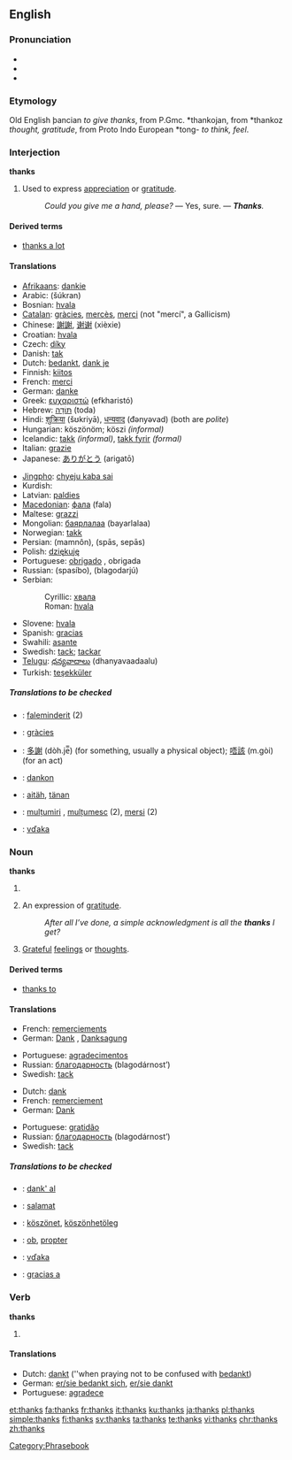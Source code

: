 ==English==

===Pronunciation===
*{{IPA|/θæŋks/}}
*{{SAMPA|/T{Nks/}}
*{{audio|en-us-thanks.ogg|Audio (US)}}

===Etymology===
Old English þancian ''to give thanks'', from P.Gmc. *thankojan, from *thankoz ''thought, gratitude'', from Proto Indo European *tong- ''to think, feel''.

===Interjection===
'''thanks'''

# Used to express [[appreciation]] or [[gratitude]].
#:''Could you give me a hand, please?'' — Yes, sure. — '''''Thanks'''.''

====Derived terms====
*[[thanks a lot]]

====Translations====
{{top}}
*[[Afrikaans]]: [[dankie]]
*Arabic: {{ARchar|[[شكرا|شكرًا]]}} (šúkran)
*Bosnian: [[hvala#Bosnian|hvala]]
*[[Catalan]]: [[gràcies]], [[mercès]], [[merci]] (not "mercí", a Gallicism)
*Chinese: [[謝謝]], [[谢谢]] (xièxie)
*Croatian: [[hvala#Croatian|hvala]]
*Czech: [[díky]]
*Danish: [[tak]]
*Dutch: [[bedankt]], [[dank je]]
*Finnish: [[kiitos]]
*French: [[merci]]
*German: [[danke]]
*Greek: [[ευχαριστώ]] (efkharistó)
*Hebrew: [[תודה|תּוֹדָה]] (toda)
*Hindi: [[शुक्रिया]] (šʊkriyā), [[धन्यवाद]] (đǝnyǝvad) (both are ''polite'')<!--ref Oxf H-E Dict, but there is no informal term for thank you in Hindi...both are formal, more so than the English Thank you.-->
*Hungarian: köszönöm; köszi ''(informal)''
*Icelandic: [[takk]] ''(informal)'', [[takk fyrir]] ''(formal)''
*Italian: [[grazie]]
*Japanese: [[ありがとう]] (arigatō)
{{mid}}
*[[Jingpho]]: [[chyeju kaba sai]]
*Kurdish: {{KUchar|[[سوپاس]]}}
*Latvian: [[paldies]]
*[[Macedonian]]: [[фала]] (fala)
*Maltese: [[grazzi]]
*Mongolian: [[баярлалаа]] (bayarlalaa)
*Norwegian: [[takk]]
*Persian: {{FAchar|[[ممنون]]}} (mamnôn), {{FAchar|[[سپاس]]}} (spās, sepās)
*Polish: [[dziękuję]]
*Portuguese: [[obrigado]] {{m}}, obrigada {{f}}
*Russian: {{t+|ru|спасибо}} (spasíbo), {{t|ru|благодарю}} (blagodarjú)
*Serbian:
*:Cyrillic: [[хвала#Serbian|хвала]]
*:Roman: [[hvala#Serbian|hvala]]
*Slovene: [[hvala]]
*Spanish: [[gracias]]
*Swahili: [[asante]]
*Swedish: [[tack]]; [[tackar]]
*[[Telugu]]: [[ధన్యవాదాలు]] (dhanyavaadaalu)
*Turkish: [[teşekküler]]
{{bottom}}

=====Translations to be checked=====
{{checktrans}}
*{{ttbc|Albanian}}: [[faleminderit]] (2)
*{{ttbc|Catalan}}: [[gràcies]]
*{{ttbc|Cantonese}}: [[多謝]] (dòh.je̿) (for something, usually a physical object); [[唔該]] (m.gòi) (for an act)
*{{ttbc|Esperanto}}: [[dankon]]
*{{ttbc|Estonian}}: [[aitäh]], [[tänan]]
*{{ttbc|Romanian}}: [[mulțumiri]] {{f|p}}, [[mulțumesc]] {{n}} (2), [[mersi]] {{n}} (2)
*{{ttbc|Slovak}}: [[vďaka]]

===Noun===
'''thanks'''

# {{obsolete}} {{plural of|[[thank]]}}
# {{plurale tantum}} An expression of [[gratitude]].
#:''After all I’ve done, a simple acknowledgment is all the '''thanks''' I get?''
# [[grateful|Grateful]] [[feelings]] or [[thought]]s.

====Derived terms====
*[[thanks to]]

====Translations====
{{trans-top|Expression of gratitude}}
*French: [[remerciement]]s {{m|p}}
*German: [[Dank]] {{m}}, [[Danksagung]] {{f}}
{{trans-mid}}
*Portuguese: [[agradecimento]]s {{m|p}}
*Russian: [[благодарность]] (blagodárnost’) {{f}}
*Swedish: [[tack]] {{n}}
{{trans-bottom}}

{{trans-top|Grateful feelings}}
*Dutch: [[dank]] {{m}}
*French: [[remerciement]] {{m}}
*German: [[Dank]] {{m}}
{{trans-mid}}
*Portuguese: [[gratidão]] {{f}}
*Russian: [[благодарность]] (blagodárnost’) {{f}}
*Swedish: [[tack]] {{n}}
{{trans-bottom}}

=====Translations to be checked=====
{{checktrans}}
*{{ttbc|Esperanto}}: [[dank' al]]
*{{ttbc|Filipino}}: [[salamat]]
*{{ttbc|Hungarian}}: [[köszönet]], [[köszönhetöleg]]
*{{ttbc|Latin}}: [[ob]], [[propter]]
*{{ttbc|Slovak}}: [[vďaka]]
*{{ttbc|Spanish}}: [[gracias a]]

===Verb===
'''thanks'''

# {{third-person singular of|[[thank]]}}

====Translations====
{{top}}
*Dutch: [[dankt]] (''when praying not to be confused with [[bedankt]])
*German: [[sich bedanken|er/sie bedankt sich]], [[danken|er/sie dankt]]
*Portuguese: [[agradecer|agradece]]
{{mid}}
{{bottom}}

[[Category:Phrasebook]]

[[et:thanks]]
[[fa:thanks]]
[[fr:thanks]]
[[it:thanks]]
[[ku:thanks]]
[[ja:thanks]]
[[pl:thanks]]
[[simple:thanks]]
[[fi:thanks]]
[[sv:thanks]]
[[ta:thanks]]
[[te:thanks]]
[[vi:thanks]]
[[chr:thanks]]
[[zh:thanks]]